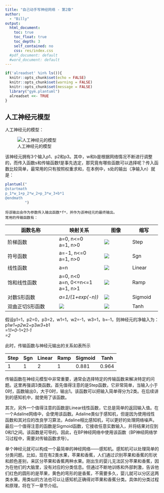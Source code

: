 ---
title: "自己动手写神经网络 - 第2章"
author: 
  - "Billy"
output:
  html_document:
    toc: true
    toc_float: true
    toc_depth: 3
    self_contained: no
    css: res/index.css
  #pdf_document: default
  #word_document: default
---

```{r setup_ch2, include=FALSE}
if('alreadset' %in% ls()){
  knitr::opts_chunk$set(echo = FALSE)
  knitr::opts_chunk$set(warning = FALSE)
  knitr::opts_chunk$set(message = FALSE)
  library("gym.plantuml")
  alreadset <<- TRUE
}
```


## 人工神经元模型

人工神经元的模型：

![人工神经元的模型](res/neurons-module.jpg)

该神经元拥有3个输入p1、p2和p3。其中，w和b是根据网络情况不断进行调整的，而传入函数s和传输函数f是事先选定，那究竟有哪些函数可以选择呢？传入函数比较简单，最常用的只有按照权重求和，在本例中，s处的输出（净输入n）就是：
```{r out.width=273}
plantuml("
@startmath
p_1*w_1+p_2*w_2+p_3*w_3+b*1
@endmath
         ")

```
	将该输出会作为参数传入输出函数*f*，并作为该神经元的最终输出。
	常用的传输函数有：

函数名称  | 映射关系 | 图像 | 缩写 | 说明
--------- | -------- |----- | ----- |
阶梯函数  | a=0, n<=0<br />a=1, n>0 |![](res/step.jpg) | Step | n大于等于0时，输出1，否则输出0
符号函数  | a=-1, n<=0<br />a=1, n>0 | ![](res/sgn.jpg) | Sgn | n大于等于0时，输出1，否则输出-1
线性函数  | a=n | ![](res/linear.jpg)  | Linear | n本身就是神经元的输出
饱和线性函数  | a=0, n<0<br />a=n, 0<=n<=1<br />a=1, n>1 | ![](res/ramp.jpg)  | Ramp | n小于0时，输出0，n在0到1区间时，输出n，n大于1时，输出1
对数S形函数  | *a=1/(1+exp(-n))* | ![](res/sigmoid.jpg)  | Sigmoid | 有界函数，无论n如何，输出永远在(0,1)的开区间。
双曲正切S形函数  | ![](res/tanh_formular.jpg)  | ![](res/tanh.jpg)  | Tanh | 有界函数，无论n如何，输出永远在(-1,1)的开区间。


假设p1=1，p2=0，p3=2，w1=1，w2=-1，w3=1，b=-1，则神经元的净输入为：
p1*w1+p2*w2+p3*w3+b*1 <br/>
  =1*1+0*-1+2*1-1  <br/>
  =2 * <br/>
  
此时，传输函数与神经元输出的关系如表所示


Step |	Sgn	| Linear| 	Ramp	| Sigmoid | 	Tanh
---- | ---- | ----- | ------- | ------- | ---- 
1    |	1	  | 2	    | 1	      | 0.881	  | 0.964

传输函数在神经元模型中非常重要，通常会选择特定的传输函数来解决特定的问题。这里再强调3类函数。首先值得注意的是Step函数，它非常简单，当输入小于0时，函数输出0，大于0时，输出1。该函数可以把输入简单得分为2类。在后续讲到的感知机中，就使用了该函数。

其次，另外一个值得注意的函数是Linear线性函数，它总是简单的返回输入值。在一个Adaline网络中，会使用该函数。Adaline类似于感知机，但是因为使用线性函数和其对应的改良学习算法，Adaline相比感知机，可以更好的处理网络噪声。
最后一个值得注意的函数是Sigmoid函数，它接收任意实数输入，并将结果对应到0和1之间。该函数是可导的。因此，在BP神经网络中使用该函数（BP神经网络学习过程中，需要对传输函数求导）。

单个神经元就可以构成一个最简单的神经网络——感知机。感知机可以处理简单的分类问题。比如，现在有2类水果，苹果和香蕉，人们通过识别苹果和香蕉的形状和颜色差别，来区分苹果和香蕉两种水果。刚出生的婴儿无法区分苹果和香蕉，因为在他们的大脑里，没有对应的分类信息。但通过不断地训练和外部刺激，告诉他们红色的圆形的是苹果，黄色的弯形的是香蕉，不需要多久，婴儿就可以分区这两类水果。用类似的方法也可以让感知机正确得对苹果和香蕉分类。具体的分类过程和原理，将在下一章节介绍。





  

	

    


    

